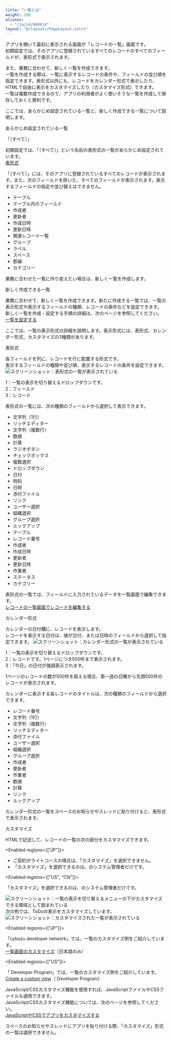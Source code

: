 ```yaml
---
title: "一覧とは"
weight: 100
aliases:
  - "/ja/id/040614"
layout: "@/layouts/PageLayout.astro"
---
```




アプリを開いて最初に表示される画面が「レコードの一覧」画面です。  
初期設定では、そのアプリに登録されているすべてのレコードのすべてのフィールドが、表形式で表示されます。

また、業務に合わせて、新しく一覧を作成できます。  
一覧を作成する際は、一覧に表示するレコードの条件や、フィールドの並び順を指定できます。表形式以外にも、レコードをカレンダー形式で表示したり、HTMLで自由に表示をカスタマイズしたり（カスタマイズ形式）できます。  
一覧は複数作成できるので、アプリの利用者がよく使いそうな一覧を作成して保存しておくと便利です。

ここでは、あらかじめ設定されている一覧と、新しく作成できる一覧について説明します。

<Heading id="view_whatsview_10">あらかじめ設定されている一覧</Heading>

<Heading level={3} id="view_whatsview_1010">「（すべて）」</Heading>

初期設定では、「（すべて）」という名前の表形式の一覧があらかじめ設定されています。  
[表形式](#view_whatsview_2010)  

「（すべて）」には、そのアプリに登録されているすべてのレコードが表示されます。また、次のフィールドを除いた、すべてのフィールドが表示されます。表示するフィールドの指定や並び替えはできません。

* テーブル
* テーブル内のフィールド
* 作成者
* 更新者
* 作成日時
* 更新日時
* 関連レコード一覧
* グループ
* ラベル
* スペース
* 罫線
* カテゴリー

<Note>

業務に合わせた一覧に作り変えたい場合は、新しく一覧を作成します。

</Note>

<Heading id="view_whatsview_20">新しく作成できる一覧</Heading>

業務に合わせて、新しく一覧を作成できます。新たに作成する一覧では、一覧の表示形式や表示するフィールドの種類、レコードの条件などを設定できます。  
新しく一覧を作成・設定する手順の詳細は、次のページを参照してください。  
[一覧を設定する](/k/ja/id/040612.html)

ここでは、一覧の表示形式の詳細を説明します。表示形式には、表形式、カレンダー形式、カスタマイズの3種類があります。

<Heading level={3} id="view_whatsview_2010">表形式</Heading>

各フィールドを列に、レコードを行に配置する形式です。  
表示するフィールドの種類や並び順、表示するレコードの条件を設定できます。
<Img src="/k/kintone/img-ja/whatsview_img01.png" alt="スクリーンショット：表形式の一覧が表示されている" />

1：一覧の表示を切り替えるドロップダウンです。  
2：フィールド  
3：レコード

表形式の一覧には、次の種類のフィールドから選択して表示できます。

* 文字列（1行）
* リッチエディター
* 文字列（複数行）
* 数値
* 計算
* ラジオボタン
* チェックボックス
* 複数選択
* ドロップダウン
* 日付
* 時刻
* 日時
* 添付ファイル
* リンク
* ユーザー選択
* 組織選択
* グループ選択
* ルックアップ
* テーブル
* レコード番号
* 作成者
* 作成日時
* 更新者
* 更新日時
* 作業者
* ステータス
* カテゴリー

<Note>

表形式の一覧では、フィールドに入力されているデータを一覧画面で編集できます。  
[レコードの一覧画面でレコードを編集する](/k/ja/id/040718.html)

</Note>

<Heading level={3} id="view_whatsview_2020">カレンダー形式</Heading>

カレンダーの日付欄に、レコードを表示します。  
レコードを表示する日付は、値が日付、または日時のフィールドから選択して指定できます。
<Img src="/k/kintone/img-ja/whatsview_img02.png" alt="スクリーンショット：カレンダー形式の一覧が表示されている" />

1：一覧の表示を切り替えるドロップダウンです。  
2：レコードです。1ページにつき500件まで表示されます。  
3：「今日」の日付が強調表示されます。

<Note>

1ページのレコードの数が500件を超える場合、第一週の日曜から先頭500件のレコードが表示されます。

</Note>

カレンダーに表示する各レコードのタイトルは、次の種類のフィールドから選択できます。

* レコード番号
* 文字列（1行）
* 文字列（複数行）
* リッチエディター
* 添付ファイル
* ユーザー選択
* 組織選択
* グループ選択
* 作成者
* 更新者
* 作業者
* 数値
* 計算
* リンク
* ルックアップ

<Note>

カレンダー形式の一覧をスペースのお知らせやスレッドに貼り付けると、表形式で表示されます。

</Note>

<Heading level={3} id="view_whatsview_2030">カスタマイズ</Heading>

HTMLで記述して、レコードの一覧の次の部分をカスタマイズできます。

<Enabled regions={["JP"]}>
<Note>

* ご契約がライトコースの場合は、「カスタマイズ」を選択できません。
* 「カスタマイズ」を選択できるのは、<Kintone />のシステム管理者だけです。
</Note>

</Enabled>

<Enabled regions={["US", "CN"]}>
<Note>

「カスタマイズ」を選択できるのは、<Kintone />のシステム管理者だけです。
</Note>

</Enabled>

<Img src="/k/kintone/img-ja/whatsview_img03.png" alt="スクリーンショット：一覧の表示を切り替えるメニューの下がカスタマイズできる領域として囲まれている" />
次の例では、ToDoの表示をカスタマイズしています。
<Img src="/k/kintone/img-ja/whatsview_img04.png" alt="スクリーンショット：カスタマイズされた一覧が表示されている" />

<Enabled regions={["JP"]}>

「cybozu developer network」では、一覧のカスタマイズ例をご紹介しています。  
[一覧画面のカスタマイズ](https://cybozu.dev/ja/kintone/tips/development/customize/record-list-customize/)（日本語のみ）

</Enabled>

<Enabled regions={["US"]}>

「<Kintone /> Developer Program」では、一覧のカスタマイズ例をご紹介しています。  
[Create a custom view](https://kintone.dev/en/tutorials/custom-view/create-a-custom-view/)（<Kintone /> Developer Program）

</Enabled>

JavaScript/CSSカスタマイズ機能を使用すれば、JavaScriptファイルやCSSファイルも適用できます。  
JavaScript/CSSカスタマイズ機能については、次のページを参照してください。  
[JavaScriptやCSSでアプリをカスタマイズする](/k/ja/id/040556.html)

<Note>

スペースのお知らせやスレッドにアプリを貼り付ける際、「カスタマイズ」形式の一覧は選択できません。

</Note>
